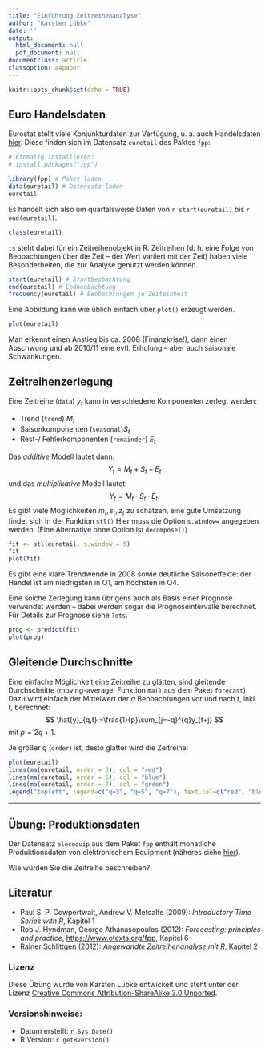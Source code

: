 ```yaml
---
title: "Einführung Zeitreihenanalyse"
author: "Karsten Lübke"
date: ''
output:
  html_document: null
  pdf_document: null
documentclass: article
classoption: a4paper
---
```


```r
knitr::opts_chunk$set(echo = TRUE)
```

## Euro Handelsdaten

Eurostat stellt viele Konjunkturdaten zur Verfügung, u. a. auch Handelsdaten [hier](https://datamarket.com/data/set/18tp/retail-trade-quarterly-data-nace-rev-2#!display=line&ds=18tp!mqw=2:mqz=y). 
Diese finden sich im Datensatz `euretail` des Paktes `fpp`:
```r
# Einmalig installieren:
# install.packages("fpp")

library(fpp) # Paket laden
data(euretail) # Datensatz laden
euretail
```

Es handelt sich also um quartalsweise Daten von `r start(euretail)` bis `r end(euretail)`.

```r
class(euretail)
```
`ts` steht dabei für ein Zeitreihenobjekt in R. Zeitreihen (d. h. eine Folge von Beobachtungen über die Zeit -- der Wert variiert mit der Zeit) haben viele Besonderheiten, die zur Analyse genutzt werden können. 

```r
start(euretail) # Startbeobachtung
end(euretail) # Endbeobachtung
frequency(euretail) # Beobachtungen je Zeiteinheit
```
Eine Abbildung kann wie üblich einfach über `plot()` erzeugt werden.
```r
plot(euretail)
```

Man erkennt einen Anstieg bis ca. 2008 (Finanzkrise!), dann einen Abschwung und ab 2010/11 eine evtl. Erholung -- aber auch saisonale Schwankungen.

## Zeitreihenzerlegung

Eine Zeitreihe (`data`) $y_t$ kann in verschiedene Komponenten zerlegt werden:

- Trend (`trend`) $M_t$
- Saisonkomponenten (`seasonal`)$S_t$
- Rest-/ Fehlerkomponenten (`remainder`) $E_t$

Das *additive* Modell lautet dann:
$$ Y_t=M_t+S_t+E_t$$
und das *multiplikative* Modell lautet:
$$ Y_t=M_t \cdot S_t \cdot E_t.$$
Es gibt viele Möglichkeiten $m_t, s_t, z_t$ zu schätzen, eine gute Umsetzung findet sich in der Funktion `stl()` Hier muss die Option `s.window=` angegeben werden. (Eine Alternative ohne Option ist `decompose()`)
```r
fit <- stl(euretail, s.window = 5)
fit
plot(fit)
```

Es gibt eine klare Trendwende in 2008 sowie deutliche Saisoneffekte: der Handel ist am niedrigsten in Q1, am höchsten in Q4.

Eine solche Zerlegung kann übrigens auch als Basis einer Prognose verwendet werden -- dabei werden sogar die Prognoseintervalle berechnet. Für Details zur Prognose siehe `?ets`. 
```r
prog <- predict(fit)
plot(prog)
```



## Gleitende Durchschnitte

Eine einfache Möglichkeit eine Zeitreihe zu glätten, sind gleitende Durchschnitte (moving-average, Funktion `ma()` aus dem Paket `forecast`). Dazu wird einfach der Mittelwert der $q$ Beobachtungen vor und nach $t$, inkl. $t$, berechnet:
$$ \hat{y}_{q,t}:=\frac{1}{p}\sum_{j=-q}^{q}y_{t+j} $$ 
mit $p=2q+1$.

Je größer $q$ (`order`) ist, desto glatter wird die Zeitreihe:
```r
plot(euretail)
lines(ma(euretail, order = 3), col = "red")
lines(ma(euretail, order = 5), col = "blue")
lines(ma(euretail, order = 7), col = "green")
legend("topleft", legend=c("q=3", "q=5", "q=7"), text.col=c("red", "blue", "green"))
```



***

## Übung: Produktionsdaten 

Der Datensatz `elecequip` aus dem Paket `fpp` enthält monatliche Produktionsdaten von elektronischem Equipment (näheres siehe [hier](https://datamarket.com/data/set/19gk/industry-new-orders-index-monthly-data-2005100-nace-rev2#!display=line&ds=19gk!orw=1d:orx=4:ory=4.c.8.w.z.a.k.s.l.6.9.r.e.g.u.d.n.7.p.t.1.m.i.f.3.j.v.q.2)).

Wie würden Sie die Zeitreihe beschreiben?




## Literatur

- Paul S. P. Cowpertwait, Andrew V. Metcalfe (2009): *Introductory Time Series with R*, Kapitel 1
- Rob J. Hyndman, George Athanasopoulos (2012): *Forecasting: principles and practice*, [https://www.otexts.org/fpp](https://www.otexts.org/fpp), Kapitel 6
- Rainer Schlittgen (2012): *Angewandte Zeitreihenanalyse mit R*, Kapitel 2

### Lizenz
Diese Übung wurde von Karsten Lübke entwickelt und steht unter der Lizenz [Creative Commons Attribution-ShareAlike 3.0 Unported](http://creativecommons.org/licenses/by-sa/3.0).


### Versionshinweise:
* Datum erstellt: `r Sys.Date()`
* R Version: `r getRversion()`
